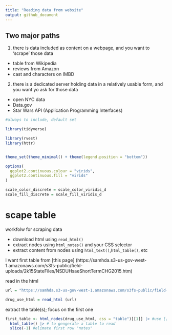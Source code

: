 ```yaml
---
title: "Reading data from website"
output: github_document
---
```


## Two major paths
1. there is data included as content on a webpage, and you want to 'scrape' those data
- table from Wikipedia
- reviews from Amazon
- cast and characters on IMBD

2. there is a dedicated server holding data in a relatively usable form, and you want yo ask for those data
- open NYC data
- Data.gov
- Star Wars API (Application Programming Interfaces)


```r
#always to include, default set

library(tidyverse)

library(rvest)
library(httr)


theme_set(theme_minimal() + theme(legend.position = "bottom"))

options(
  ggplot2.continuous.colour = "virids",
  ggplot2.continuous.fill = "virids"
)

scale_color_discrete = scale_color_viridis_d
scale_fill_discrete = scale_fill_viridis_d

```

# scape table
workfolw for scraping data

- download html using `read_html()`
- extract nodes using `html_notes()` and your CSS selector
- extract content from nodes using `html_text()`,`html_table()`, etc


I want first table from [this page] (https://samhda.s3-us-gov-west-1.amazonaws.com/s3fs-public/field-uploads/2k15StateFiles/NSDUHsaeShortTermCHG2015.htm)

read in the html
```r
url = "https://samhda.s3-us-gov-west-1.amazonaws.com/s3fs-public/field-uploads/2k15StateFiles/NSDUHsaeShortTermCHG2015.htm"

drug_use_html = read_html (url)
```

extract the table(s); focus on the first one
```r

first_table <- html_nodes(drug_use_html, css = "table")[[1]] |> #use [[1]] extract the first item
  html_table() |> # to gengerate a table to read
  slice(-1) #elimate first row "notes"






```









